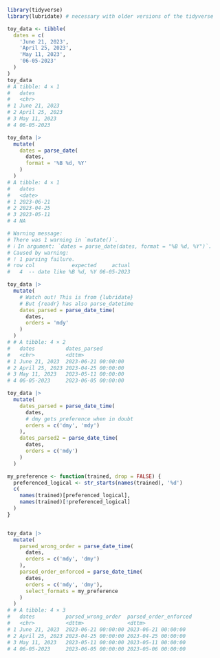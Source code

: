

```r
library(tidyverse)
library(lubridate) # necessary with older versions of the tidyverse

toy_data <- tibble(
  dates = c(
    'June 21, 2023',
    'April 25, 2023',
    'May 11, 2023',
    '06-05-2023'
  )
)
toy_data
# A tibble: 4 × 1
#   dates         
#   <chr>         
# 1 June 21, 2023 
# 2 April 25, 2023
# 3 May 11, 2023  
# 4 06-05-2023 
```



```r
toy_data |> 
  mutate(
    dates = parse_date(
      dates,
      format = '%B %d, %Y'
    )
  )
# A tibble: 4 × 1
#   dates     
#   <date>    
# 1 2023-06-21
# 2 2023-04-25
# 3 2023-05-11
# 4 NA
```



```r
# Warning message:
# There was 1 warning in `mutate()`.
# ℹ In argument: `dates = parse_date(dates, format = "%B %d, %Y")`.
# Caused by warning:
# ! 1 parsing failure.
# row col            expected     actual
#   4  -- date like %B %d, %Y 06-05-2023 
```



```r
toy_data |> 
  mutate(
    # Watch out! This is from {lubridate}
    # But {readr} has also parse_datetime
    dates_parsed = parse_date_time(
      dates,
      orders = 'mdy'
    )
  )
# # A tibble: 4 × 2
#   dates          dates_parsed       
#   <chr>          <dttm>             
# 1 June 21, 2023  2023-06-21 00:00:00
# 2 April 25, 2023 2023-04-25 00:00:00
# 3 May 11, 2023   2023-05-11 00:00:00
# 4 06-05-2023     2023-06-05 00:00:00
```



```r
toy_data |> 
  mutate(
    dates_parsed = parse_date_time(
      dates,
      # dmy gets preference when in doubt
      orders = c('dmy', 'mdy')
    ),
    dates_parsed2 = parse_date_time(
      dates,
      orders = c('mdy')
    )
  )
```




```r
my_preference <- function(trained, drop = FALSE) {
  preferenced_logical <- str_starts(names(trained), '%d')
  c(
    names(trained)[preferenced_logical], 
    names(trained)[!preferenced_logical]
  )
}


toy_data |> 
  mutate(
    parsed_wrong_order = parse_date_time(
      dates,
      orders = c('mdy', 'dmy')
    ),
    parsed_order_enforced = parse_date_time(
      dates,
      orders = c('mdy', 'dmy'),
      select_formats = my_preference
    )
  )
# # A tibble: 4 × 3
#   dates          parsed_wrong_order  parsed_order_enforced
#   <chr>          <dttm>              <dttm>               
# 1 June 21, 2023  2023-06-21 00:00:00 2023-06-21 00:00:00  
# 2 April 25, 2023 2023-04-25 00:00:00 2023-04-25 00:00:00  
# 3 May 11, 2023   2023-05-11 00:00:00 2023-05-11 00:00:00  
# 4 06-05-2023     2023-06-05 00:00:00 2023-05-06 00:00:00 
```



